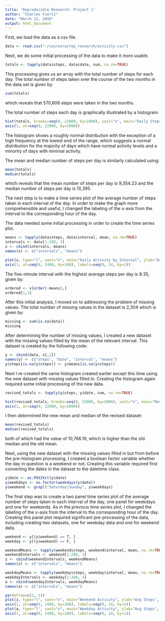 ```yaml
---
title: 'Reproducible Research: Project 1'
author: "Charles Fiertz"
date: "March 12, 2016"
output: html_document
---
```


First, we load the data as a csv file.

```r
data <- read.csv("~/coursera/rep_research/activity.csv")
```

Next, we do some initial processing of the data to make it more usable.

```r
totals <- tapply(data$steps, data$date, sum, na.rm=TRUE)
```

This processing gives us an array with the total number of steps for each day. The total number of steps taken over the course of the two months in the data set is given by:

```r
sum(totals)
```

which reveals that 570,608 steps were taken in the two months.

The total number of steps each day is graphically illustrated by a histogram:

```r
hist(totals, breaks=seq(0, 22000, by=2000), xaxt="n", main="Daily Steps Frequency", xlab="Total Steps per Day")
axis(1, at=seq(0, 22000, by=2000))
```

The histogram shows a roughly normal distribution with the exception of a high frequency at the lowest end of the range, which suggests a normal distribution for the majority of days which have normal activity levels and a minority of days with minimal activity. 

The mean and median number of steps per day is similarly calculated using:

```r
mean(totals)
median(totals)
```

which reveals that the mean number of steps per day is 9,354.23 and the median number of steps per day is 10,395.

The next step is to make a time series plot of the average number of steps taken in each interval of the day. In order to make the graph more comprehensible and useful, I changed the labeling of the x-axis from the interval to the corresponding hour of the day. 

The data needed some initial processing in order to create the time series plot. 

```r
means <- tapply(data$steps, data$interval, mean, na.rm=TRUE)
intervals <- data[1:288, 3]
x <- cbind(intervals, means)
names(x) <- c("intervals", "means")

plot(x, type="l", xaxt="n", main="Daily Activity by Interval", ylab="Average Number of Steps", xlab="Hour of the Day")
axis(1, at=seq(0, 2400, by=100), labels=seq(0, 24, by=1))
```

The five-minute interval with the highest average steps per day is 8:35, given by:

```r
ordered <- x[order(-means),]
ordered[1,1]
```

After this initial analysis, I moved on to addressing the problem of missing values. The total number of missing values in the dataset is 2,304 which is given by:

```r
missing <- sum(is.na(data))
missing
```

After determining the number of missing values, I created a new dataset with the missing values filled by the mean of the relevant interval. This dataset is created by the following code:

```r
y <- cbind(data, x[,2])
names(y) <- c("steps", "date", "interval", "means")
y$steps[is.na(y$steps)] <- y$means[is.na(y$steps)]
```

Next I re-created the same histogram created earlier except this time using the new dataset with missing values filled in. Creating the histogram again required some initial processing of the new data.

```r
revised_totals <- tapply(y$steps, y$date, sum, na.rm=TRUE)

hist(revised_totals, breaks=seq(0, 22000, by=2000), xaxt="n", main="Revised Daily Steps Frequency", xlab="Total Steps per Day")
axis(1, at=seq(0, 22000, by=2000))
```

I then determined the new mean and median of the revised dataset:

```r
mean(revised_totals)
median(revised_totals)
```

both of which had the value of 10,766.19, which is higher than the old median and the old mean. 

Next, using the new dataset with the missing values filled in but from before the pre-histogram processing, I created a boolean factor variable whether the day in question is a weekend or not. Creating this variable required first converting the dates in the dataset to the datetime class. 

```r
y$date <- as.POSIXct(y$date)
y$weekdays <- as.factor(weekdays(y$date))
y$weekend <- grepl("Saturday|Sunday", y$weekdays)
```

The final step was to create a two panel time series plot of the average number of steps taken in each interval of the day, one panel for weekdays and one for weekends. As in the previous time series plot, I changed the labeling of the x-axis from the interval to the corresponding hour of the day. Creating this panel plot required significant pre-processing of the data, including creating two datasets, one for weekday data and one for weekend data. 

```r
weekend <- y[(y$weekend) == T, ]
weekday <- y[(y$weekend) == F, ]

weekendMeans <- tapply(weekend$steps, weekend$interval, mean, na.rm=TRUE)
weekendIntervals <- weekend[1:288, 3]
z <- cbind(weekendIntervals, weekendMeans)
names(z) <- c("intervals", "means")

weekdayMeans <- tapply(weekday$steps, weekday$interval, mean, na.rm=TRUE)
weekdayIntervals <- weekday[1:288, 3]
a <- cbind(weekdayIntervals, weekdayMeans)
names(a) <- c("intervals", "means")

par(mfrow=c(2, 1))
plot(z, type="l", xaxt="n", main="Weekend Activity", ylab="Avg Steps", xlab="Hour of the Day")
axis(1, at=seq(0, 2400, by=100), labels=seq(0, 24, by=1))
plot(a, type="l", xaxt="n", main="Weekday Activity", ylab="Avg Steps", xlab="Hour of the Day")
axis(1, at=seq(0, 2400, by=100), labels=seq(0, 24, by=1))
```